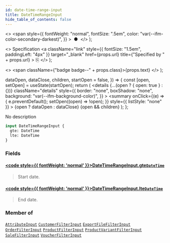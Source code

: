 ```yaml
---
id: date-time-range-input
title: DateTimeRangeInput
hide_table_of_contents: false
---
```


  <>
    <span
      style={{
        fontWeight: "normal",
        fontSize: ".5em",
        color: "var(--ifm-color-secondary-darkest)",
      }}
    >
      &nbsp;●&nbsp;
    </span>
  </>
);

  <>
    Specification
    <a
      className="link"
      style={{ fontSize: "1.5em", paddingLeft: "4px" }}
      target="\_blank"
      href={props.url}
      title={"Specified by " + props.url}
    >
      ⎘
    </a>
  </>
);

  <>
    <span className={"badge badge--" + props.class}>{props.text}</span>
  </>
);


  dataOpen,
  dataClose,
  children,
  startOpen = false,
}) => {
  const [open, setOpen] = useState(startOpen);
  return (
    <details
      {...(open ? { open: true } : {})}
      className="details"
      style={{
        border: "none",
        boxShadow: "none",
        background: "var(--ifm-background-color)",
      }}
    >
      <summary
        onClick={(e) => {
          e.preventDefault();
          setOpen((open) => !open);
        }}
        style={{ listStyle: "none" }}
      >
        {open ? dataOpen : dataClose}
      </summary>
      {open && children}
    </details>
  );
};

No description

```graphql
input DateTimeRangeInput {
  gte: DateTime
  lte: DateTime
}
```

### Fields

#### [<code style={{ fontWeight: 'normal' }}>DateTimeRangeInput.<b>gte</b></code>](#)<Bullet />[`DateTime`](../../../api-storefront/miscellaneous/scalars/date-time) <Badge class="secondary" text="scalar"/>

> Start date.

#### [<code style={{ fontWeight: 'normal' }}>DateTimeRangeInput.<b>lte</b></code>](#)<Bullet />[`DateTime`](../../../api-storefront/miscellaneous/scalars/date-time) <Badge class="secondary" text="scalar"/>

> End date.

### Member of

[`AttributeInput`](../../../api-storefront/attributes/inputs/attribute-input) <Badge class="secondary" text="input"/><Bullet />[`CustomerFilterInput`](../../../api-storefront/users/inputs/customer-filter-input) <Badge class="secondary" text="input"/><Bullet />[`ExportFileFilterInput`](../../../api-storefront/miscellaneous/inputs/export-file-filter-input) <Badge class="secondary" text="input"/><Bullet />[`OrderFilterInput`](../../../api-storefront/orders/inputs/order-filter-input) <Badge class="secondary" text="input"/><Bullet />[`ProductFilterInput`](../../../api-storefront/products/inputs/product-filter-input) <Badge class="secondary" text="input"/><Bullet />[`ProductVariantFilterInput`](../../../api-storefront/products/inputs/product-variant-filter-input) <Badge class="secondary" text="input"/><Bullet />[`SaleFilterInput`](../../../api-storefront/discounts/inputs/sale-filter-input) <Badge class="secondary" text="input"/><Bullet />[`VoucherFilterInput`](../../../api-storefront/discounts/inputs/voucher-filter-input) <Badge class="secondary" text="input"/>
